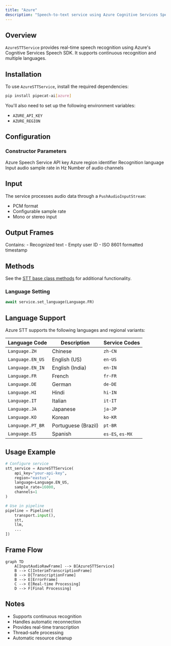 ```yaml
---
title: "Azure"
description: "Speech-to-text service using Azure Cognitive Services Speech SDK"
---
```


## Overview

`AzureSTTService` provides real-time speech recognition using Azure's Cognitive Services Speech SDK. It supports continuous recognition and multiple languages.

## Installation

To use `AzureSTTService`, install the required dependencies:

```bash
pip install pipecat-ai[azure]
```

You'll also need to set up the following environment variables:

- `AZURE_API_KEY`
- `AZURE_REGION`

## Configuration

### Constructor Parameters

<ParamField path="api_key" type="str" required>
  Azure Speech Service API key
</ParamField>

<ParamField path="region" type="str" required>
  Azure region identifier
</ParamField>

<ParamField path="language" type="Language" default="Language.EN_US">
  Recognition language
</ParamField>

<ParamField path="sample_rate" type="int" default="None">
  Input audio sample rate in Hz
</ParamField>

<ParamField path="channels" type="int" default="1">
  Number of audio channels
</ParamField>

## Input

The service processes audio data through a `PushAudioInputStream`:

- PCM format
- Configurable sample rate
- Mono or stereo input

## Output Frames

<ParamField path="TranscriptionFrame" type="Frame">
  Contains: - Recognized text - Empty user ID - ISO 8601 formatted timestamp
</ParamField>

## Methods

See the [STT base class methods](/server/base-classes/speech#methods) for additional functionality.

### Language Setting

```python
await service.set_language(Language.FR)
```

## Language Support

Azure STT supports the following languages and regional variants:

| Language Code    | Description         | Service Codes    |
| ---------------- | ------------------- | ---------------- |
| `Language.ZH`    | Chinese             | `zh-CN`          |
| `Language.EN_US` | English (US)        | `en-US`          |
| `Language.EN_IN` | English (India)     | `en-IN`          |
| `Language.FR`    | French              | `fr-FR`          |
| `Language.DE`    | German              | `de-DE`          |
| `Language.HI`    | Hindi               | `hi-IN`          |
| `Language.IT`    | Italian             | `it-IT`          |
| `Language.JA`    | Japanese            | `ja-JP`          |
| `Language.KO`    | Korean              | `ko-KR`          |
| `Language.PT_BR` | Portuguese (Brazil) | `pt-BR`          |
| `Language.ES`    | Spanish             | `es-ES`, `es-MX` |

## Usage Example

```python
# Configure service
stt_service = AzureSTTService(
    api_key="your-api-key",
    region="eastus",
    language=Language.EN_US,
    sample_rate=16000,
    channels=1
)

# Use in pipeline
pipeline = Pipeline([
    transport.input(),
    stt,
    llm,
    ...
])
```

## Frame Flow

```mermaid
graph TD
    A[InputAudioRawFrame] --> B[AzureSTTService]
    B --> C[InterimTranscriptionFrame]
    B --> D[TranscriptionFrame]
    B --> E[ErrorFrame]
    C --> E[Real-time Processing]
    D --> F[Final Processing]
```

## Notes

- Supports continuous recognition
- Handles automatic reconnection
- Provides real-time transcription
- Thread-safe processing
- Automatic resource cleanup
